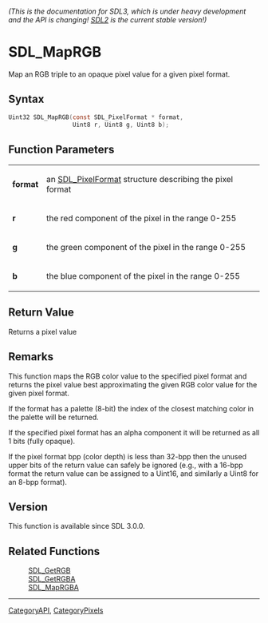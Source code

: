 ====== (This is the documentation for SDL3, which is under heavy development and the API is changing! [https://wiki.libsdl.org/SDL2/ SDL2] is the current stable version!) ======
= SDL_MapRGB =

Map an RGB triple to an opaque pixel value for a given pixel format.

== Syntax ==

<syntaxhighlight lang='c'>
Uint32 SDL_MapRGB(const SDL_PixelFormat * format,
                  Uint8 r, Uint8 g, Uint8 b);
</syntaxhighlight>

== Function Parameters ==

{|
|'''format'''
|an [[SDL_PixelFormat]] structure describing the pixel format
|-
|'''r'''
|the red component of the pixel in the range 0-255
|-
|'''g'''
|the green component of the pixel in the range 0-255
|-
|'''b'''
|the blue component of the pixel in the range 0-255
|}

== Return Value ==

Returns a pixel value

== Remarks ==

This function maps the RGB color value to the specified pixel format and
returns the pixel value best approximating the given RGB color value for
the given pixel format.

If the format has a palette (8-bit) the index of the closest matching color
in the palette will be returned.

If the specified pixel format has an alpha component it will be returned as
all 1 bits (fully opaque).

If the pixel format bpp (color depth) is less than 32-bpp then the unused
upper bits of the return value can safely be ignored (e.g., with a 16-bpp
format the return value can be assigned to a Uint16, and similarly a Uint8
for an 8-bpp format).

== Version ==

This function is available since SDL 3.0.0.

== Related Functions ==

:[[SDL_GetRGB]]
:[[SDL_GetRGBA]]
:[[SDL_MapRGBA]]

----
[[CategoryAPI]], [[CategoryPixels]]


